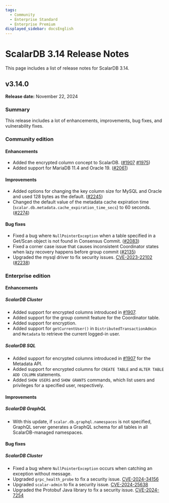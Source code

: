 ```yaml
---
tags:
  - Community
  - Enterprise Standard
  - Enterprise Premium
displayed_sidebar: docsEnglish
---
```


# ScalarDB 3.14 Release Notes

This page includes a list of release notes for ScalarDB 3.14.

## v3.14.0

**Release date:** November 22, 2024

### Summary

This release includes a lot of enhancements, improvements, bug fixes, and vulnerability fixes.

### Community edition

#### Enhancements

- Added the encrypted column concept to ScalarDB. ([#1907](https://github.com/scalar-labs/scalardb/pull/1907) [#1975](https://github.com/scalar-labs/scalardb/pull/1975))
- Added support for MariaDB 11.4 and Oracle 19. ([#2061](https://github.com/scalar-labs/scalardb/pull/2061))

#### Improvements

- Added options for changing the key column size for MySQL and Oracle and used 128 bytes as the default. ([#2245](https://github.com/scalar-labs/scalardb/pull/2245))
- Changed the default value of the metadata cache expiration time (`scalar.db.metadata.cache_expiration_time_secs`) to 60 seconds. ([#2274](https://github.com/scalar-labs/scalardb/pull/2274))

#### Bug fixes

- Fixed a bug where `NullPointerException` when a table specified in a Get/Scan object is not found in Consensus Commit. ([#2083](https://github.com/scalar-labs/scalardb/pull/2083))
- Fixed a corner case issue that causes inconsistent Coordinator states when lazy recovery happens before group commit ([#2135](https://github.com/scalar-labs/scalardb/pull/2135))
- Upgraded the mysql driver to fix security issues. [CVE-2023-22102](https://github.com/advisories/GHSA-m6vm-37g8-gqvh "CVE-2023-22102") ([#2238](https://github.com/scalar-labs/scalardb/pull/2238))

### Enterprise edition

#### Enhancements

##### ScalarDB Cluster

- Added support for encrypted columns introduced in [#1907](https://github.com/scalar-labs/scalardb/pull/1907).
- Added support for the group commit feature for the Coordinator table.
- Added support for encryption.
- Added support for `getCurrentUser()` in `DistributedTransactionAdmin` and `Metadata` to retrieve the current logged-in user.

##### ScalarDB SQL

- Added support for encrypted columns introduced in [#1907](https://github.com/scalar-labs/scalardb/pull/1907) for the Metadata API.
- Added support for encrypted columns for `CREATE TABLE` and `ALTER TABLE ADD COLUMN` statements.
- Added `SHOW USERS` and `SHOW GRANTS` commands, which list users and privileges for a specified user, respectively.

#### Improvements

##### ScalarDB GraphQL

- With this update, if `scalar.db.graphql.namespaces` is not specified, GraphQL server generates a GraphQL schema for all tables in all ScalarDB-managed namespaces.

#### Bug fixes

##### ScalarDB Cluster

- Fixed a bug where `NullPointerException` occurs when catching an exception without message.
- Upgraded `grpc_health_probe` to fix a security issue. [CVE-2024-34156](https://github.com/advisories/GHSA-crqm-pwhx-j97f "CVE-2024-34156")
- Upgraded `scalar-admin` to fix a security issue. [CVE-2024-25638](https://github.com/advisories/GHSA-cfxw-4h78-h7fw "CVE-2024-25638")
- Upgraded the Protobuf Java library to fix a security issue. [CVE-2024-7254](https://github.com/advisories/GHSA-735f-pc8j-v9w8 "CVE-2024-7254")
